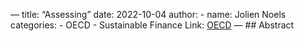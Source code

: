 --- title: "Assessing" date: 2022-10-04 author:   - name: Jolien Noels categories:   - OECD   - Sustainable Finance Link: <a href='https://www.xx'>OECD</a> --- ## Abstract
